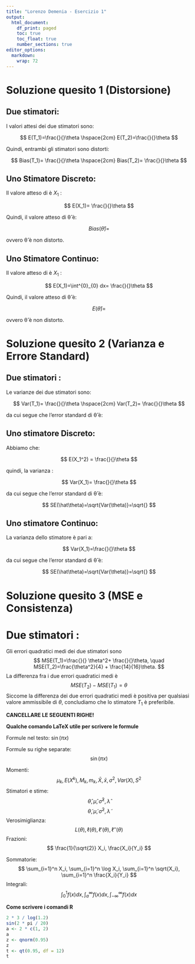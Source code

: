 ```yaml
---
title: "Lorenzo Demenia - Esercizio 1"
output:
  html_document: 
    df_print: paged
    toc: true
    toc_float: true
    number_sections: true
editor_options: 
  markdown: 
    wrap: 72
---
```


# Soluzione quesito 1 (Distorsione)

## Due stimatori:

I valori attesi dei due stimatori sono:

$$
E(T_1)=\frac{}{}\theta \hspace{2cm} E(T_2)=\frac{}{}\theta
$$

Quindi, entrambi gli stimatori sono distorti:

$$
Bias(T_1)= \frac{}{}\theta \hspace{2cm} Bias(T_2)= \frac{}{}\theta
$$

## Uno Stimatore Discreto:

Il valore atteso di è $X_1$ :

$$
E(X_1)= \frac{}{}\theta
$$

Quindi, il valore atteso di θ̂ è:

$$
Bias(\hat\theta)=
$$

ovvero θ̂ è non distorto.

## Uno Stimatore Continuo:

Il valore atteso di è $X_1$ :

$$
E(X_1)=\int^{0}_{0} dx= \frac{}{}\theta
$$

Quindi, il valore atteso di θ̂ è:

$$
E(\hat\theta)=
$$

ovvero θ̂ è non distorto.

# Soluzione quesito 2 (Varianza e Errore Standard)

## Due stimatori :

Le varianze dei due stimatori sono:

$$
Var(T_1)= \frac{}{}\theta \hspace{2cm} Var(T_2)= \frac{}{}\theta
$$

da cui segue che l'error standard di θ̂ è:

## Uno stimatore Discreto:

Abbiamo che:

$$
E(X_1^2) = \frac{}{}\theta
$$

quindi, la varianza :

$$
Var(X_1)= \frac{}{}\theta
$$

da cui segue che l'error standard di θ̂ è:

$$
SE(\hat\theta)=\sqrt{Var(\theta)}=\sqrt{}
$$

## Uno stimatore Continuo:

La varianza dello stimatore è pari a:

$$
Var(X_1)=\frac{}{}\theta
$$

da cui segue che l'error standard di θ̂ è:

$$
SE(\hat\theta)=\sqrt{Var(\theta)}=\sqrt{}
$$

# Soluzione quesito 3 (MSE e Consistenza)

# Due stimatori :

Gli errori quadratici medi dei due stimatori sono $$
MSE(T_1)=\frac{}{} \theta^2+ \frac{}{}\theta, 
\quad
MSE(T_2)=\frac{\theta^2}{4} + \frac{14}{16}\theta. 
$$ La differenza fra i due errori quadratici medi è $$
MSE(T_2)-MSE(T_1) =\theta 
$$ Siccome la differenza dei due errori quadratici medi è positiva per
qualsiasi valore ammissibile di $\theta$, concludiamo che lo stimatore
$T_1$ è preferibile.

**CANCELLARE LE SEGUENTI RIGHE!**

**Qualche comando LaTeX utile per scrivere le formule**

Formule nel testo: $\sin(\pi x)$

Formule su righe separate: $$
\sin(\pi x)
$$

Momenti: $$
\mu_k, E(X^k), M_k, m_k, \bar{X}, \bar{x}, \sigma^2, Var(X), S^2
$$ Stimatori e stime: $$
\hat \theta,  \hat \mu, \hat \sigma^2, \hat \lambda 
$$ $$
\tilde \theta, \tilde \mu, \tilde \sigma^2, \tilde \lambda
$$ Verosimiglianza: $$
L(\theta), \ell(\theta), \ell'(\theta), \ell''(\theta)
$$ Frazioni: $$
\frac{1}{\sqrt{2}} X_i, \frac{X_i}{Y_i}
$$

Sommatorie: $$
\sum_{i=1}^n X_i, \sum_{i=1}^n \log X_i, \sum_{i=1}^n \sqrt{X_i}, \sum_{i=1}^n \frac{X_i}{Y_i}
$$ Integrali: $$
\int_{0}^1 f(x) dx, \int_{a}^{\infty} f(x) dx, \int_{-\infty}^{\infty} f(x) dx
$$

**Come scrivere i comandi R**

```r
2 * 3 / log(1.2)
sin(2 * pi / 20)
a <- 2 * c(1, 2)
a
z <- qnorm(0.95)
z
t <- qt(0.95, df = 12)
t
```
